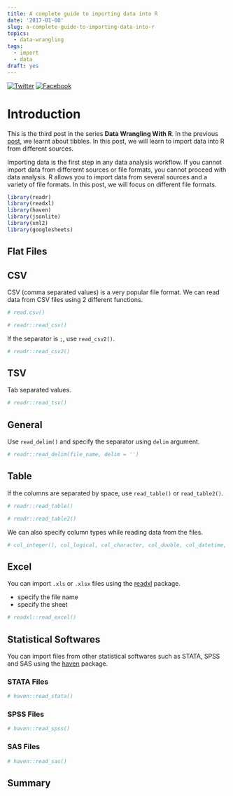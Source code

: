 ```yaml
---
title: A complete guide to importing data into R
date: '2017-01-08'
slug: a-complete-guide-to-importing-data-into-r
topics:
  - data-wrangling
tags:
  - import
  - data
draft: yes
---
```


[![Twitter](http://i.imgur.com/tXSoThF.png)](https://twitter.com/login?redirect_after_login=%2Fhome%3Fstatus)
[![Facebook](http://i.imgur.com/P3YfQoD.png)](https://www.facebook.com/sharer/sharer.php?u=)

# Introduction

This is the third post in the series **Data Wrangling With R**. In the previous [post](https://rsquaredacademy.github.io/blog/post/introduction-to-tibbles/), we learnt about tibbles. In this post, we will learn to import data into R from different sources.

Importing data is the first step in any data analysis workflow. If you cannot import data from differernt sources or file formats, you cannot proceed with data analysis. R allows you to import data from several sources and a variety of file formats. In this post, we will focus on different file formats. 


```r
library(readr)
library(readxl)
library(haven)
library(jsonlite)
library(xml2)
library(googlesheets)
```

## Flat Files

## CSV

CSV (comma separated values) is a very popular file format. We can read data from CSV files using 2 different functions.

```r
# read.csv()
```

```r
# readr::read_csv()
```

If the separator is `;`, use `read_csv2()`.

```r
# readr::read_csv2()
```

## TSV

Tab separated values.

```r
# readr::read_tsv()
```

## General

Use `read_delim()` and specify the separator using `delim` argument.

```r
# readr::read_delim(file_name, delim = '')
```

## Table

If the columns are separated by space, use `read_table()` or `read_table2()`.

```r
# readr::read_table()
```

```r
# readr::read_table2()
```

We can also specify column types while reading data from the files.

```r
# col_integer(), col_logical, col_character, col_double, col_datetime, col_date, col_time
```

## Excel

You can import `.xls` or `.xlsx` files using the [readxl](http://readxl.tidyverse.org/) package.

- specify the file name
- specify the sheet 

```r
# readxl::read_excel()
```

## Statistical Softwares

You can import files from other statistical softwares such as STATA, SPSS and SAS using the [haven](http://haven.tidyverse.org/) package.

### STATA Files

```r
# haven::read_stata()
```

### SPSS Files

```r
# haven::read_spss()
```

### SAS Files

```r
# haven::read_sas()
```

## Summary
